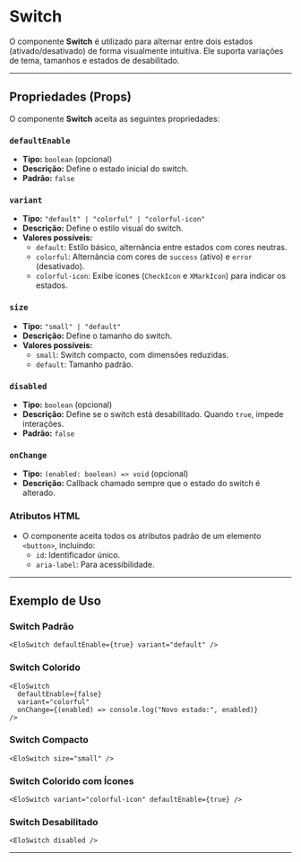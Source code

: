 
# Switch

O componente **Switch** é utilizado para alternar entre dois estados (ativado/desativado) de forma visualmente intuitiva. Ele suporta variações de tema, tamanhos e estados de desabilitado.

----------

## Propriedades (Props)

O componente **Switch** aceita as seguintes propriedades:

### `defaultEnable`

-   **Tipo:** `boolean` (opcional)
-   **Descrição:** Define o estado inicial do switch.
-   **Padrão:** `false`

### `variant`

-   **Tipo:** `"default" | "colorful" | "colorful-icon"`
-   **Descrição:** Define o estilo visual do switch.
-   **Valores possíveis:**
    -   `default`: Estilo básico, alternância entre estados com cores neutras.
    -   `colorful`: Alternância com cores de `success` (ativo) e `error` (desativado).
    -   `colorful-icon`: Exibe ícones (`CheckIcon` e `XMarkIcon`) para indicar os estados.

### `size`

-   **Tipo:** `"small" | "default"`
-   **Descrição:** Define o tamanho do switch.
-   **Valores possíveis:**
    -   `small`: Switch compacto, com dimensões reduzidas.
    -   `default`: Tamanho padrão.

### `disabled`

-   **Tipo:** `boolean` (opcional)
-   **Descrição:** Define se o switch está desabilitado. Quando `true`, impede interações.
-   **Padrão:** `false`

### `onChange`

-   **Tipo:** `(enabled: boolean) => void` (opcional)
-   **Descrição:** Callback chamado sempre que o estado do switch é alterado.

### Atributos HTML

-   O componente aceita todos os atributos padrão de um elemento `<button>`, incluindo:
    -   `id`: Identificador único.
    -   `aria-label`: Para acessibilidade.

----------

## Exemplo de Uso

### Switch Padrão

```tsx
<EloSwitch defaultEnable={true} variant="default" />
```

### Switch Colorido

```tsx
<EloSwitch
  defaultEnable={false}
  variant="colorful"
  onChange={(enabled) => console.log("Novo estado:", enabled)}
/>
```

### Switch Compacto

```tsx
<EloSwitch size="small" />
```

### Switch Colorido com Ícones

```tsx
<EloSwitch variant="colorful-icon" defaultEnable={true} />
```

### Switch Desabilitado
```tsx
<EloSwitch disabled />
```

----------